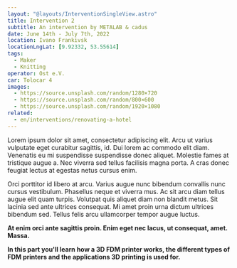 ```yaml
---
layout: "@layouts/InterventionSingleView.astro"
title: Intervention 2
subtitle: An intervention by METALAB & cadus
date: June 14th - July 7th, 2022
location: Ivano Frankivsk
locationLngLat: [9.92332, 53.55614]
tags: 
  - Maker
  - Knitting
operator: Ost e.V.
car: Tolocar 4
images:
  - https://source.unsplash.com/random/1280×720
  - https://source.unsplash.com/random/800×600
  - https://source.unsplash.com/random/1920×1080
related:
  - en/interventions/renovating-a-hotel
---
```

Lorem ipsum dolor sit amet, consectetur adipiscing elit. Arcu ut varius vulputate eget curabitur sagittis, id. Dui lorem ac commodo elit diam. Venenatis eu mi suspendisse suspendisse donec aliquet. Molestie fames at tristique augue a. Nec viverra sed tellus facilisis magna porta. A cras donec feugiat lectus at egestas netus cursus enim.

Orci porttitor id libero at arcu. Varius augue nunc bibendum convallis nunc cursus vestibulum. Phasellus neque et viverra mus. Ac sit arcu diam tellus augue elit quam turpis. Volutpat quis aliquet diam non blandit metus. Sit lacinia sed ante ultrices consequat. Mi amet proin urna dictum ultrices bibendum sed. Tellus felis arcu ullamcorper tempor augue luctus.

**At enim orci ante sagittis proin. Enim eget nec lacus, ut consequat, amet. Massa.**

**In this part you'll learn how a 3D FDM printer works, the different types of FDM printers and the applications 3D printing is used for.** 